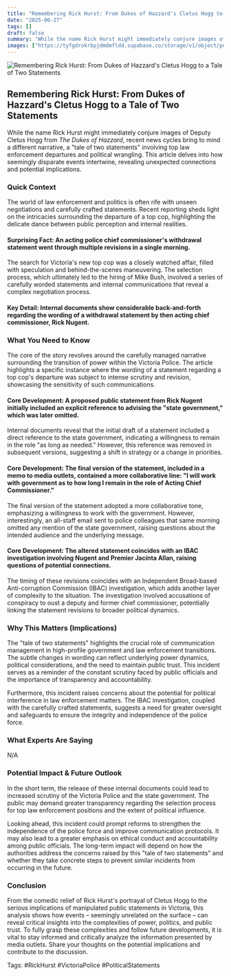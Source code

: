 ```yaml
---
title: "Remembering Rick Hurst: From Dukes of Hazzard's Cletus Hogg to a Tale of Two Statements"
date: "2025-06-27"
tags: []
draft: false
summary: "While the name Rick Hurst might immediately conjure images of Deputy Cletus Hogg from *The Dukes of Hazzard*, recent news cycles bring to mind a different narrative, a \"tale of two statements\" involving top law enforcement departures and political wrangling. This article delves into how seemingly disparate events intertwine, revealing unexpected connections and potential implications."
images: ["https://tyfgdrokrbpjdmdmfldd.supabase.co/storage/v1/object/public/image/2025-06-27-00-03-08-857-04-00.jpg"]
---
```




![Remembering Rick Hurst: From Dukes of Hazzard's Cletus Hogg to a Tale of Two Statements](https://tyfgdrokrbpjdmdmfldd.supabase.co/storage/v1/object/public/image/2025-06-27-00-03-08-857-04-00.jpg)

## Remembering Rick Hurst: From Dukes of Hazzard's Cletus Hogg to a Tale of Two Statements

While the name Rick Hurst might immediately conjure images of Deputy Cletus Hogg from *The Dukes of Hazzard*, recent news cycles bring to mind a different narrative, a "tale of two statements" involving top law enforcement departures and political wrangling. This article delves into how seemingly disparate events intertwine, revealing unexpected connections and potential implications.

### Quick Context

The world of law enforcement and politics is often rife with unseen negotiations and carefully crafted statements. Recent reporting sheds light on the intricacies surrounding the departure of a top cop, highlighting the delicate dance between public perception and internal realities.

#### Surprising Fact: An acting police chief commissioner's withdrawal statement went through multiple revisions in a single morning.

The search for Victoria's new top cop was a closely watched affair, filled with speculation and behind-the-scenes maneuvering. The selection process, which ultimately led to the hiring of Mike Bush, involved a series of carefully worded statements and internal communications that reveal a complex negotiation process.

#### Key Detail: Internal documents show considerable back-and-forth regarding the wording of a withdrawal statement by then acting chief commissioner, Rick Nugent.

### What You Need to Know

The core of the story revolves around the carefully managed narrative surrounding the transition of power within the Victoria Police. The article highlights a specific instance where the wording of a statement regarding a top cop's departure was subject to intense scrutiny and revision, showcasing the sensitivity of such communications.

#### Core Development: A proposed public statement from Rick Nugent initially included an explicit reference to advising the "state government," which was later omitted.

Internal documents reveal that the initial draft of a statement included a direct reference to the state government, indicating a willingness to remain in the role "as long as needed." However, this reference was removed in subsequent versions, suggesting a shift in strategy or a change in priorities.

#### Core Development: The final version of the statement, included in a memo to media outlets, contained a more collaborative line: "I will work with government as to how long I remain in the role of Acting Chief Commissioner."

The final version of the statement adopted a more collaborative tone, emphasizing a willingness to work with the government. However, interestingly, an all-staff email sent to police colleagues that same morning omitted any mention of the state government, raising questions about the intended audience and the underlying message.

#### Core Development: The altered statement coincides with an IBAC investigation involving Nugent and Premier Jacinta Allan, raising questions of potential connections.

The timing of these revisions coincides with an Independent Broad-based Anti-corruption Commission (IBAC) investigation, which adds another layer of complexity to the situation. The investigation involved accusations of conspiracy to oust a deputy and former chief commissioner, potentially linking the statement revisions to broader political dynamics.

### Why This Matters (Implications)

The "tale of two statements" highlights the crucial role of communication management in high-profile government and law enforcement transitions. The subtle changes in wording can reflect underlying power dynamics, political considerations, and the need to maintain public trust. This incident serves as a reminder of the constant scrutiny faced by public officials and the importance of transparency and accountability.

Furthermore, this incident raises concerns about the potential for political interference in law enforcement matters. The IBAC investigation, coupled with the carefully crafted statements, suggests a need for greater oversight and safeguards to ensure the integrity and independence of the police force.

### What Experts Are Saying

N/A

### Potential Impact & Future Outlook

In the short term, the release of these internal documents could lead to increased scrutiny of the Victoria Police and the state government. The public may demand greater transparency regarding the selection process for top law enforcement positions and the extent of political influence.

Looking ahead, this incident could prompt reforms to strengthen the independence of the police force and improve communication protocols. It may also lead to a greater emphasis on ethical conduct and accountability among public officials. The long-term impact will depend on how the authorities address the concerns raised by this "tale of two statements" and whether they take concrete steps to prevent similar incidents from occurring in the future.

### Conclusion

From the comedic relief of Rick Hurst's portrayal of Cletus Hogg to the serious implications of manipulated public statements in Victoria, this analysis shows how events – seemingly unrelated on the surface – can reveal critical insights into the complexities of power, politics, and public trust. To fully grasp these complexities and follow future developments, it is vital to stay informed and critically analyze the information presented by media outlets. Share your thoughts on the potential implications and contribute to the discussion.

Tags: #RickHurst #VictoriaPolice #PoliticalStatements

